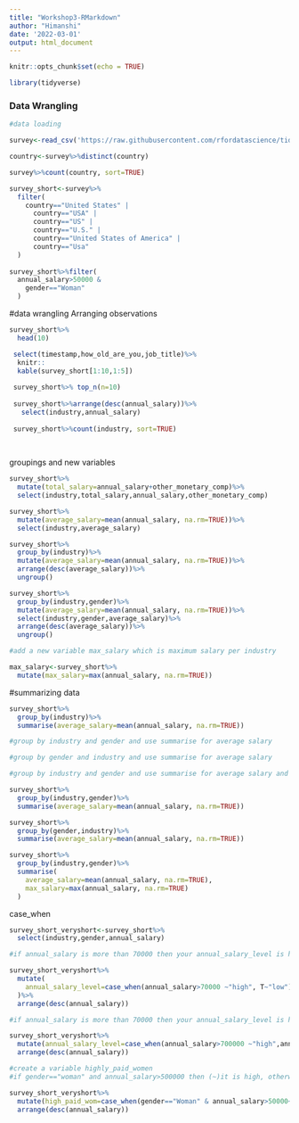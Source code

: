 ```yaml
---
title: "Workshop3-RMarkdown"
author: "Himanshi"
date: '2022-03-01'
output: html_document
---
```


```r
knitr::opts_chunk$set(echo = TRUE)

library(tidyverse)
```

### Data Wrangling

```r

#data loading

survey<-read_csv('https://raw.githubusercontent.com/rfordatascience/tidytuesday/master/data/2021/2021-05-18/survey.csv')

country<-survey%>%distinct(country)

survey%>%count(country, sort=TRUE)

survey_short<-survey%>%
  filter(
    country=="United States" |
      country=="USA" |
      country=="US" |
      country=="U.S." |
      country=="United States of America" |
      country=="Usa"
  )
  
survey_short%>%filter(
  annual_salary>50000 & 
    gender=="Woman"
  )
```
#data wrangling
Arranging observations


```r
survey_short%>%
  head(10)

 select(timestamp,how_old_are_you,job_title)%>%
  knitr::
  kable(survey_short[1:10,1:5])
 
 survey_short%>% top_n(n=10)
 
 survey_short%>%arrange(desc(annual_salary))%>%
   select(industry,annual_salary)
 
 survey_short%>%count(industry, sort=TRUE)
 
 
```

groupings and new variables

```r
survey_short%>%
  mutate(total_salary=annual_salary+other_monetary_comp)%>%
  select(industry,total_salary,annual_salary,other_monetary_comp)

survey_short%>%
  mutate(average_salary=mean(annual_salary, na.rm=TRUE))%>%
  select(industry,average_salary)

survey_short%>%
  group_by(industry)%>%
  mutate(average_salary=mean(annual_salary, na.rm=TRUE))%>%
  arrange(desc(average_salary))%>%
  ungroup()

survey_short%>%
  group_by(industry,gender)%>%
  mutate(average_salary=mean(annual_salary, na.rm=TRUE))%>%
  select(industry,gender,average_salary)%>%
  arrange(desc(average_salary))%>%
  ungroup()

#add a new variable max_salary which is maximum salary per industry

max_salary<-survey_short%>%
  mutate(max_salary=max(annual_salary, na.rm=TRUE))


```

#summarizing data

```r
survey_short%>%
  group_by(industry)%>%
  summarise(average_salary=mean(annual_salary, na.rm=TRUE))

#group by industry and gender and use summarise for average salary

#group by gender and industry and use summarise for average salary

#group by industry and gender and use summarise for average salary and max salary

survey_short%>%
  group_by(industry,gender)%>%
  summarise(average_salary=mean(annual_salary, na.rm=TRUE))

survey_short%>%
  group_by(gender,industry)%>%
  summarise(average_salary=mean(annual_salary, na.rm=TRUE))


```

```r
survey_short%>%
  group_by(industry,gender)%>%
  summarise(
    average_salary=mean(annual_salary, na.rm=TRUE),
    max_salary=max(annual_salary, na.rm=TRUE)
  )
```
case_when

```r
survey_short_veryshort<-survey_short%>%
  select(industry,gender,annual_salary)

#if annual_salary is more than 70000 then your annual_salary_level is high otherwise it i low

survey_short_veryshort%>%
  mutate(
    annual_salary_level=case_when(annual_salary>70000 ~"high", T~"low")
  )%>%
  arrange(desc(annual_salary))

#if annual_salary is more than 70000 then your annual_salary_level is high, if annual salary less or equal to 70000 then your annual_salary_level is middle otherwise it is low

survey_short_veryshort%>%
  mutate(annual_salary_level=case_when(annual_salary>700000 ~"high",annual_salary>70000 & annual_salary<=700000 ~"middle", T~"low"))%>%
  arrange(desc(annual_salary))

#create a variable highly_paid_women
#if gender=="woman" and annual_salary>500000 then (~)it is high, otherwise it is low

survey_short_veryshort%>%
  mutate(high_paid_wom=case_when(gender=="Woman" & annual_salary>50000~"high", T~"low"))%>%
  arrange(desc(annual_salary))
```







